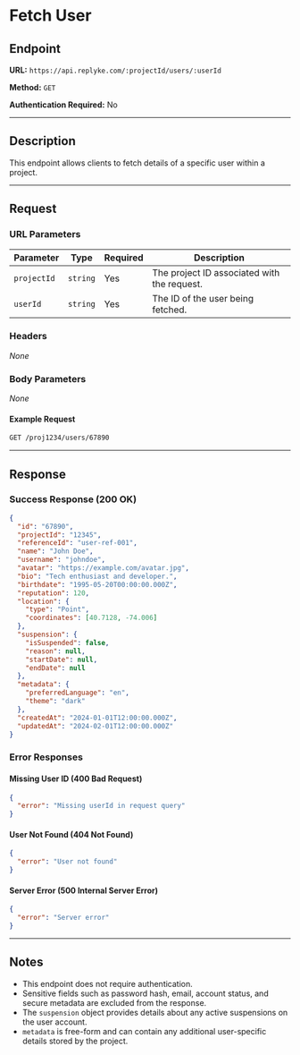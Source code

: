 # Fetch User

## Endpoint

**URL:** `https://api.replyke.com/:projectId/users/:userId`

**Method:** `GET`

**Authentication Required:** No

---

## Description

This endpoint allows clients to fetch details of a specific user within a project.

---

## Request

### URL Parameters
| Parameter    | Type     | Required | Description |
|-------------|----------|----------|-------------|
| `projectId` | `string` | Yes      | The project ID associated with the request. |
| `userId`    | `string` | Yes      | The ID of the user being fetched. |

### Headers
_None_

### Body Parameters
_None_

#### Example Request
```sh
GET /proj1234/users/67890
```

---

## Response

### Success Response (200 OK)
```json
{
  "id": "67890",
  "projectId": "12345",
  "referenceId": "user-ref-001",
  "name": "John Doe",
  "username": "johndoe",
  "avatar": "https://example.com/avatar.jpg",
  "bio": "Tech enthusiast and developer.",
  "birthdate": "1995-05-20T00:00:00.000Z",
  "reputation": 120,
  "location": {
    "type": "Point",
    "coordinates": [40.7128, -74.006]
  },
  "suspension": {
    "isSuspended": false,
    "reason": null,
    "startDate": null,
    "endDate": null
  },
  "metadata": {
    "preferredLanguage": "en",
    "theme": "dark"
  },
  "createdAt": "2024-01-01T12:00:00.000Z",
  "updatedAt": "2024-02-01T12:00:00.000Z"
}
```

### Error Responses
#### Missing User ID (400 Bad Request)
```json
{
  "error": "Missing userId in request query"
}
```

#### User Not Found (404 Not Found)
```json
{
  "error": "User not found"
}
```

#### Server Error (500 Internal Server Error)
```json
{
  "error": "Server error"
}
```

---

## Notes
- This endpoint does not require authentication.
- Sensitive fields such as password hash, email, account status, and secure metadata are excluded from the response.
- The `suspension` object provides details about any active suspensions on the user account.
- `metadata` is free-form and can contain any additional user-specific details stored by the project.

